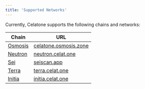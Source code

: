 ```yaml
---
title: 'Supported Networks'
---
```


Currently, Celatone supports the following chains and networks:

| Chain                           | URL                                                    |
| ------------------------------- | ------------------------------------------------------ |
| [Osmosis](https://osmosis.zone) | [celatone.osmosis.zone](https://celatone.osmosis.zone) |
| [Neutron](https://neutron.org)  | [neutron.celat.one](https://neutron.celat.one)         |
| [Sei](https://sei.celat.one)    | [seiscan.app](https://seiscan.app)                     |
| [Terra](https://terra.money)    | [terra.celat.one](https://terra.celat.one)             |
| [Initia](https://initia.xyz)    | [initia.celat.one](https://scan.initia.tech)           |
